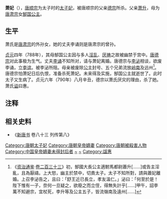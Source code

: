 {{Otheruses|subject=萧妃|other=蕭皇后|蕭皇后}}
'''萧妃'''（{{bd|8世纪||790年|catIdx=Xiao,萧}}），[[唐顺宗|唐顺宗]]为太子时的[[太子妃|太子妃]]，被唐顺宗的父亲[[唐德宗|德宗]]所杀。父亲[[萧升|萧升]]，母为[[唐肃宗|唐肃宗]]女[[郜国公主|郜国公主]]。

== 生平 ==

萧氏是[[唐肃宗|唐肃宗]]的外孙女，她的丈夫李诵则是唐肃宗的曾孙。

[[貞元_(唐朝)|贞元]]四年（788年），其母郜国公主因与多人[[淫乱|淫乱]]、[[厌祷|厌祷]]之故被幽禁于宫中。[[唐德宗|唐德宗]]对此事极为生气。丈夫[[唐顺宗|李诵]]不知所对，请与萧妃离婚。唐德宗与[[李泌|李泌]]相谈，欲废李诵，立[[李谊_(舒王)|李谊]]。被李泌所阻。母亲被废除[[公主|公主]]封号、五个兄弟流放[[岭南|岭南]]及远州<ref>《[[资治通鉴|资治通鉴]]·[[s:資治通鑑/卷233|卷二百三十三]]》初，郜國大長公主適駙馬都尉蕭升[……]或告主淫亂，且為厭禱。上大怒，幽主於禁中，切責太子。太子不知所對，請與蕭妃離婚。上召李泌告之，且曰：「舒王近已長立，孝友溫仁。」泌曰：「何至於是！陛下惟有一子，奈何一旦疑之，欲廢之而立侄，得無失計乎[……]甲午，詔李萬不知避宗，宜杖死，李升等及公主五子，皆流嶺南及遠州[……]</ref>。唐德宗怕萧妃日后仇恨，准备杀死萧妃。未来得及实施，郜国公主就逝世了。此时太子又生病了。贞元六年（790年）八月辛丑，德宗以萧氏厌灾的理由，杀了她。萧氏[[谥号|谥]]曰惠。

== 注释 ==

{{Reflist}}

== 相关史料 ==

*《[[新唐书|新唐书]] 卷八十三 列传第八》
{{唐朝皇后}}
{{唐顺宗皇室}}
{{唐朝人小作品}}
{{DEFAULTSORT:X}}
[[Category:唐朝太子妃|Category:唐朝太子妃]]
[[Category:唐朝皇帝嫡妻|Category:唐朝皇帝嫡妻]]
[[Category:唐朝被殺害人物|Category:唐朝被殺害人物]]
[[Category:中国皇帝嫡妻未得封后者|Category:中国皇帝嫡妻未得封后者]]
[[Category:兰陵萧氏|~]]
[[Category:萧姓|~]]
[[Category:諡惠|Category:諡惠]]